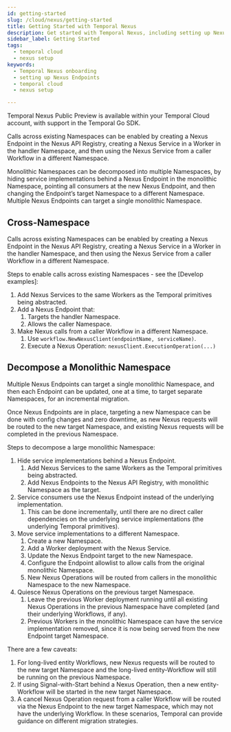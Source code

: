 ```yaml
---
id: getting-started
slug: /cloud/nexus/getting-started
title: Getting Started with Temporal Nexus
description: Get started with Temporal Nexus, including setting up Nexus Endpoints and integrating Nexus into your Temporal Workflows.
sidebar_label: Getting Started
tags:
  - temporal cloud
  - nexus setup
keywords:
  - Temporal Nexus onboarding
  - setting up Nexus Endpoints
  - temporal cloud
  - nexus setup

---
```


Temporal Nexus Public Preview is available within your Temporal Cloud account, with support in the Temporal Go SDK.

Calls across existing Namespaces can be enabled by creating a Nexus Endpoint in the Nexus API Registry, creating a Nexus Service in a Worker in the handler Namespace, and then using the Nexus Service from a caller Workflow in a different Namespace.

Monolithic Namespaces can be decomposed into multiple Namespaces, by hiding service implementations behind a Nexus Endpoint in the monolithic Namespace, pointing all consumers at the new Nexus Endpoint, and then changing the Endpoint’s target Namespace to a different Namespace. Multiple Nexus Endpoints can target a single monolithic Namespace.

## Cross-Namespace

Calls across existing Namespaces can be enabled by creating a Nexus Endpoint in the Nexus API Registry, creating a Nexus Service in a Worker in the handler Namespace, and then using the Nexus Service from a caller Workflow in a different Namespace.

Steps to enable calls across existing Namespaces \- see the [Develop examples]:

1. Add Nexus Services to the same Workers as the Temporal primitives being abstracted. 
2. Add a Nexus Endpoint that:  
   1. Targets the handler Namespace. 
   2. Allows the caller Namespace.  
3. Make Nexus calls from a caller Workflow in a different Namespace.  
   1. Use `workflow.NewNexusClient(endpointName, serviceName)`.  
   2. Execute a Nexus Operation: `nexusClient.ExecutionOperation(...)`

## Decompose a Monolithic Namespace

Multiple Nexus Endpoints can target a single monolithic Namespace, and then each Endpoint can be updated, one at a time, to target separate Namespaces, for an incremental migration. 

Once Nexus Endpoints are in place, targeting a new Namespace can be done with config changes and zero downtime, as new Nexus requests will be routed to the new target Namespace, and existing Nexus requests will be completed in the previous Namespace.

Steps to decompose a large monolithic Namespace:

1. Hide service implementations behind a Nexus Endpoint. 
   1. Add Nexus Services to the same Workers as the Temporal primitives being abstracted. 
   2. Add Nexus Endpoints to the Nexus API Registry, with monolithic Namespace as the target. 
2. Service consumers use the Nexus Endpoint instead of the underlying implementation.  
   1. This can be done incrementally, until there are no direct caller dependencies on the underlying service implementations (the underlying Temporal primitives). 
3. Move service implementations to a different Namespace.
   1. Create a new Namespace.
   2. Add a Worker deployment with the Nexus Service.  
   3. Update the Nexus Endpoint target to the new Namespace. 
   4. Configure the Endpoint allowlist to allow calls from the original monolithic Namespace.  
   5. New Nexus Operations will be routed from callers in the monolithic Namespace to the new Namespace.  
4. Quiesce Nexus Operations on the previous target Namespace.
   1. Leave the previous Worker deployment running until all existing Nexus Operations in the previous Namespace have completed (and their underlying Workflows, if any).  
   2. Previous Workers in the monolithic Namespace can have the service implementation removed, since it is now being served from the new Endpoint target Namespace.

There are a few caveats:
   1. For long-lived entity Workflows, new Nexus requests will be routed to the new target Namespace and the long-lived entity-Workflow will still be running on the previous Namespace.
   2. If using Signal-with-Start behind a Nexus Operation, then a new entity-Workflow will be started in the new target Namespace.
   3. A cancel Nexus Operation request from a caller Workflow will be routed via the Nexus Endpoint to the new target Namespace, which may not have the underlying Workflow.
In these scenarios, Temporal can provide guidance on different migration strategies.